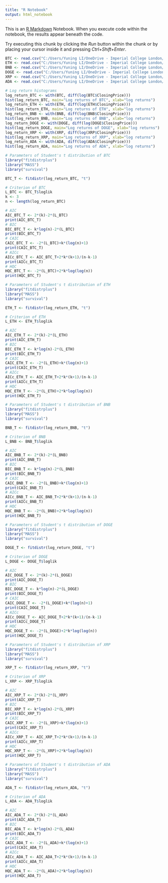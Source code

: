 ---
title: "R Notebook"
output: html_notebook
---

This is an [R Markdown](http://rmarkdown.rstudio.com) Notebook. When you execute code within the notebook, the results appear beneath the code. 

Try executing this chunk by clicking the *Run* button within the chunk or by placing your cursor inside it and pressing *Ctrl+Shift+Enter*. 

```{r}
BTC <- read.csv("C:/Users/Yuning LI/OneDrive - Imperial College London/Desktop/Bitcoin_data.csv")
ETH <- read.csv("C:/Users/Yuning LI/OneDrive - Imperial College London/Desktop/Ethereum_data.csv")
BNB <- read.csv("C:/Users/Yuning LI/OneDrive - Imperial College London/Desktop/BNB_data.csv")
DOGE <- read.csv("C:/Users/Yuning LI/OneDrive - Imperial College London/Desktop/dogcoin_data.csv")
XRP <- read.csv("C:/Users/Yuning LI/OneDrive - Imperial College London/Desktop/XRP_data.csv")
ADA <- read.csv("C:/Users/Yuning LI/OneDrive - Imperial College London/Desktop/ADA_data.csv")
```

```{r}
# Log return histograms
log_return_BTC <- with(BTC, diff(log(BTC$ClosingPrice)))
hist(log_return_BTC, main="Log returns of BTC", xlab="log returns")
log_return_ETH <- with(ETH, diff(log(ETH$ClosingPrice)))
hist(log_return_ETH, main="Log returns of ETH", xlab="log returns")
log_return_BNB <- with(BNB, diff(log(BNB$ClosingPrice)))
hist(log_return_BNB, main="Log returns of BNB", xlab="log returns")
log_return_DOGE <- with(DOGE, diff(log(DOGE$ClosingPrice)))
hist(log_return_DOGE, main="Log returns of DOGE", xlab="log returns")
log_return_XRP <- with(XRP, diff(log(XRP$ClosingPrice)))
hist(log_return_XRP, main="Log returns of XRP", xlab="log returns")
log_return_ADA <- with(ADA, diff(log(ADA$ClosingPrice)))
hist(log_return_ADA, main="Log returns of ADA", xlab="log returns")
```

```{r}
# Parameters of Student's t distribution of BTC
library("fitdistrplus")
library("MASS")
library("survival")

BTC_T <- fitdistr(log_return_BTC, "t")
```

```{r}
# Criterion of BTC
L_BTC <- BTC_T$loglik
k <- 3
n <- length(log_return_BTC)

# AIC
AIC_BTC_T <- 2*(k)-2*(L_BTC)
print(AIC_BTC_T)
# BIC
BIC_BTC_T <- k*log(n)-2*(L_BTC)
print(BIC_BTC_T)
# CAIC
CAIC_BTC_T <- -2*(L_BTC)+k*(log(n)+1)
print(CAIC_BTC_T)
# AICc
AICc_BTC_T <- AIC_BTC_T+2*k*(k+1)/(n-k-1)
print(AICc_BTC_T)
# HQC
HQC_BTC_T <- -2*(L_BTC)+2*k*log(log(n))
print(HQC_BTC_T)
```

```{r}
# Parameters of Student's t distribution of ETH
library("fitdistrplus")
library("MASS")
library("survival")

ETH_T <- fitdistr(log_return_ETH, "t")
```

```{r}
# Criterion of ETH
L_ETH <- ETH_T$loglik

# AIC
AIC_ETH_T <- 2*(k)-2*(L_ETH)
print(AIC_ETH_T)
# BIC
BIC_ETH_T <- k*log(n)-2*(L_ETH)
print(BIC_ETH_T)
# CAIC
CAIC_ETH_T <- -2*(L_ETH)+k*(log(n)+1)
print(CAIC_ETH_T)
# AICc
AICc_ETH_T <- AIC_ETH_T+2*k*(k+1)/(n-k-1)
print(AICc_ETH_T)
# HQC
HQC_ETH_T <- -2*(L_ETH)+2*k*log(log(n))
print(HQC_ETH_T)
```

```{r}
# Parameters of Student's t distribution of BNB
library("fitdistrplus")
library("MASS")
library("survival")

BNB_T <- fitdistr(log_return_BNB, "t")
```

```{r}
# Criterion of BNB
L_BNB <- BNB_T$loglik

# AIC
AIC_BNB_T <- 2*(k)-2*(L_BNB)
print(AIC_BNB_T)
# BIC
BIC_BNB_T <- k*log(n)-2*(L_BNB)
print(BIC_BNB_T)
# CAIC
CAIC_BNB_T <- -2*(L_BNB)+k*(log(n)+1)
print(CAIC_BNB_T)
# AICc
AICc_BNB_T <- AIC_BNB_T+2*k*(k+1)/(n-k-1)
print(AICc_BNB_T)
# HQC
HQC_BNB_T <- -2*(L_BNB)+2*k*log(log(n))
print(HQC_BNB_T)
```

```{r}
# Parameters of Student's t distribution of DOGE
library("fitdistrplus")
library("MASS")
library("survival")

DOGE_T <- fitdistr(log_return_DOGE, "t")
```

```{r}
# Criterion of DOGE
L_DOGE <- DOGE_T$loglik

# AIC
AIC_DOGE_T <- 2*(k)-2*(L_DOGE)
print(AIC_DOGE_T)
# BIC
BIC_DOGE_T <- k*log(n)-2*(L_DOGE)
print(BIC_DOGE_T)
# CAIC
CAIC_DOGE_T <- -2*(L_DOGE)+k*(log(n)+1)
print(CAIC_DOGE_T)
# AICc
AICc_DOGE_T <- AIC_DOGE_T+2*k*(k+1)/(n-k-1)
print(AICc_DOGE_T)
# HQC
HQC_DOGE_T <- -2*(L_DOGE)+2*k*log(log(n))
print(HQC_DOGE_T)
```

```{r}
# Parameters of Student's t distribution of XRP
library("fitdistrplus")
library("MASS")
library("survival")

XRP_T <- fitdistr(log_return_XRP, "t")
```

```{r}
# Criterion of XRP
L_XRP <- XRP_T$loglik

# AIC
AIC_XRP_T <- 2*(k)-2*(L_XRP)
print(AIC_XRP_T)
# BIC
BIC_XRP_T <- k*log(n)-2*(L_XRP)
print(BIC_XRP_T)
# CAIC
CAIC_XRP_T <- -2*(L_XRP)+k*(log(n)+1)
print(CAIC_XRP_T)
# AICc
AICc_XRP_T <- AIC_XRP_T+2*k*(k+1)/(n-k-1)
print(AICc_XRP_T)
# HQC
HQC_XRP_T <- -2*(L_XRP)+2*k*log(log(n))
print(HQC_XRP_T)
```

```{r}
# Parameters of Student's t distribution of ADA
library("fitdistrplus")
library("MASS")
library("survival")

ADA_T <- fitdistr(log_return_ADA, "t")
```

```{r}
# Criterion of ADA
L_ADA <- ADA_T$loglik

# AIC
AIC_ADA_T <- 2*(k)-2*(L_ADA)
print(AIC_ADA_T)
# BIC
BIC_ADA_T <- k*log(n)-2*(L_ADA)
print(BIC_ADA_T)
# CAIC
CAIC_ADA_T <- -2*(L_ADA)+k*(log(n)+1)
print(CAIC_ADA_T)
# AICc
AICc_ADA_T <- AIC_ADA_T+2*k*(k+1)/(n-k-1)
print(AICc_ADA_T)
# HQC
HQC_ADA_T <- -2*(L_ADA)+2*k*log(log(n))
print(HQC_ADA_T)
```

